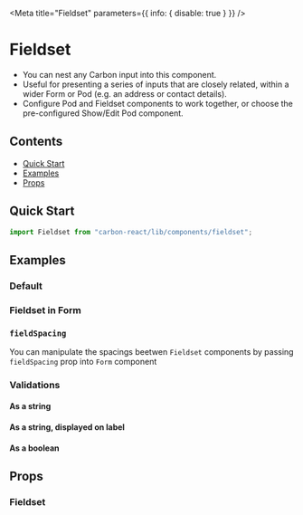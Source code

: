 


<Meta title="Fieldset" parameters={{ info: { disable: true } }} />

# Fieldset

- You can nest any Carbon input into this component.
- Useful for presenting a series of inputs that are closely related, within a wider Form or Pod (e.g. an address or contact details).
- Configure Pod and Fieldset components to work together, or choose the pre-configured Show/Edit Pod component.

## Contents

- [Quick Start](#quick-start)
- [Examples](#examples)
- [Props](#props)

## Quick Start

```javascript
import Fieldset from "carbon-react/lib/components/fieldset";
```

## Examples

### Default

<Canvas>
  <Story name="default" story={stories.Default} />
</Canvas>

### Fieldset in Form

<Canvas>
  <Story name="in form - basic" story={stories.InFormBasic} />
</Canvas>

### `fieldSpacing`

You can manipulate the spacings beetwen `Fieldset` components by passing `fieldSpacing` prop into `Form` component

<Canvas>
  <Story name="in form - fieldSpacing" story={stories.InFormFieldSpacing} />
</Canvas>

### Validations

#### As a string

<Canvas>
  <Story name="validations - string - component" story={stories.ValidationsStringComponent} />
</Canvas>

#### As a string, displayed on label

<Canvas>
  <Story name="validations - string - label" story={stories.ValidationsStringLabel} />
</Canvas>

#### As a boolean

<Canvas>
  <Story name="validations - boolean" story={stories.ValidationsBoolean} />
</Canvas>

## Props

### Fieldset

<StyledSystemProps of={Fieldset} noHeader margin />
